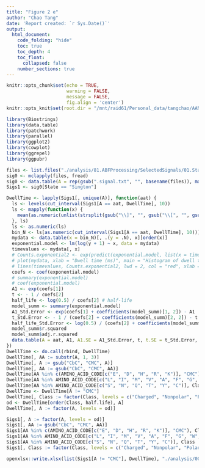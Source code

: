 ```yaml
---
title: "Figure 2 e"
author: "Chao Tang"
date: 'Report created: `r Sys.Date()`'
output: 
  html_document: 
    code_folding: "hide"
    toc: true
    toc_depth: 4
    toc_float: 
      collapsed: false
    number_sections: true
---
```


```r
knitr::opts_chunk$set(echo = TRUE, 
                      warning = FALSE, 
                      message = FALSE, 
                      fig.align = 'center')
knitr::opts_knit$set(root.dir = "/mnt/raid61/Personal_data/tangchao/AANanopore")
```

```r
library(Biostrings)
library(data.table)
library(patchwork)
library(parallel)
library(ggplot2)
library(cowplot)
library(ggrepel)
library(ggpubr)
```

```r
files <- list.files("./analysis/81.ABFProcessing/SelectedSignals/01.StandardAA/03.GroupedSignals", full.names = T)
sig0 <- mclapply(files, fread)
sig0 <- data.table(A = rep(gsub(".signal.txt", "", basename(files)), mapply(nrow, sig0)), do.call(rbind, sig0))
Sigs1 <- sig0[State == "Sington"]
```

```r
DwellTime <- lapply(Sigs1[, unique(A)], function(aat) {
  ls <- levels(cut_interval(Sigs1[A == aat, DwellTime], 10))
  ls <- mapply(function(x) {
    mean(as.numeric(unlist(strsplit(gsub("\\]", "", gsub("\\[", "", gsub("\\(", "", x))), ","))))
  }, ls)
  ls <- as.numeric(ls)
  bin_N <- ls[as.numeric(cut_interval(Sigs1[A == aat, DwellTime], 10))]
  mydata <- data.table(x = bin_N)[, .(y = .N), x][order(x)]
  exponential.model <- lm(log(y + 1) ~ x, data = mydata)
  timevalues <- mydata[, x]
  # Counts.exponential2 <- exp(predict(exponential.model, list(x = timevalues)))
  # plot(mydata, xlab = "Dwell time (ms)", main = "Histogram of dwell time")
  # lines(timevalues, Counts.exponential2, lwd = 2, col = "red", xlab = "Time (s)", ylab = "Count")
  coefs <- coef(exponential.model)
  # summary(exponential.model)
  # coef(exponential.model)
  A1 <- exp(coefs[1])
  t <- - 1 / coefs[2]
  half_life <- log(0.5) / coefs[2] # half-life
  model_summ <- summary(exponential.model)
  A1_Std.Error <- exp(coefs[1] + coefficients(model_summ)[1, 2]) - A1
  t_Std.Error <- - 1 / (coefs[2] + coefficients(model_summ)[2, 2]) - t
  half_life_Std.Error <- log(0.5) / (coefs[2] + coefficients(model_summ)[2, 2]) - half_life
  model_summ$r.squared
  model_summ$adj.r.squared
  data.table(A = aat, A1, A1.SE = A1_Std.Error, t, t.SE = t_Std.Error, half.life = half_life, half.life_Std.Error = half_life_Std.Error, R2 = model_summ$r.squared, Adj.R2 = model_summ$adj.r.squared)
})
DwellTime <- do.call(rbind, DwellTime)
DwellTime[, AA := substr(A, 1, 3)]
DwellTime[, A := gsub("CbC", "CMC", A)]
DwellTime[, AA := gsub("CbC", "CMC", AA)]
DwellTime[AA %in% c(AMINO_ACID_CODE[c("E", "D", "H", "R", "K")], "CMC"), Class := "Charged"]
DwellTime[AA %in% AMINO_ACID_CODE[c("L", "I", "M", "V", "A", "F", "G", "W", "P")], Class := "Nonpolar"]
DwellTime[AA %in% AMINO_ACID_CODE[c("S", "N", "Q", "T", "Y", "C")], Class := "Polar"]
DwellTime <- DwellTime[A != "CMC"]
DwellTime[, Class := factor(Class, levels = c("Charged", "Nonpolar", "Polar"))]
od <- DwellTime[order(Class, half.life), A]
DwellTime[, A := factor(A, levels = od)]
```

```r
Sigs1[, A := factor(A, levels = od)]
Sigs1[, AA := gsub("CbC", "CMC", AA)]
Sigs1[AA %in% c(AMINO_ACID_CODE[c("E", "D", "H", "R", "K")], "CMC"), Class := "Charged"]
Sigs1[AA %in% AMINO_ACID_CODE[c("L", "I", "M", "V", "A", "F", "G", "W", "P")], Class := "Nonpolar"]
Sigs1[AA %in% AMINO_ACID_CODE[c("S", "N", "Q", "T", "Y", "C")], Class := "Polar"]
Sigs1[, Class := factor(Class, levels = c("Charged", "Nonpolar", "Polar"))]
```

```r
openxlsx::write.xlsx(list(Sigs1[A != "CMC"], DwellTime), "./analysis/00.FigureTables/Rebuttal/Nov12/Figures/Data/Fig2E.xlsx")
```

